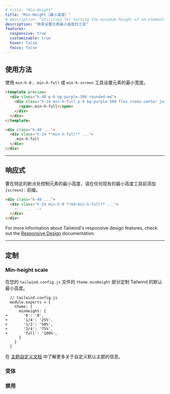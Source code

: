 ```yaml
---
# title: "Min-Height"
title: "Min-Height（最小高度）"
# description: "Utilities for setting the minimum height of an element"
description: "用来设置元素最小高度的工具"
features:
  responsive: true
  customizable: true
  hover: false
  focus: false
---
```




## 使用方法

<!-- Set the minimum height of an element using the `min-h-0`, `min-h-full`, or `min-h-screen` utilities. -->
使用 `min-h-0` 、`min-h-full` 或 `min-h-screen` 工具设置元素的最小宽度。

```html purple
<template preview>
  <div class="h-48 p-6 bg-purple-300 rounded-md">
    <div class="h-24 min-h-full p-6 bg-purple-500 flex items-center justify-center rounded text-white font-semibold">
      <span>.min-h-full</span>
    </div>
  </div>
</template>

<div class="h-48 ...">
  <div class="h-24 **min-h-full** ...">
    .min-h-full
  </div>
</div>
```

---

## 响应式

<!-- To control the min-height of an element at a specific breakpoint, add a `{screen}:` prefix to any existing min-height utility. -->
要在特定的断点处控制元素的最小高度，请在任何现有的最小高度工具前添加 `{screen}:` 前缀。

```html
<div class="h-48 ...">
  <div class="h-24 min-h-0 **md:min-h-full** ...">
    <!-- ... -->
  </div>
</div>
```

For more information about Tailwind's responsive design features, check out the [Responsive Design](/docs/responsive-design) documentation.

---

## 定制

### Min-height scale

<!-- Customize Tailwind's default min-height scale in the `theme.minHeight` section of your `tailwind.config.js` file. -->
在您的 `tailwind.config.js` 文件的 `theme.minHeight` 部分定制 Tailwind 的默认最小高度。

```diff-js
  // tailwind.config.js
  module.exports = {
    theme: {
      minHeight: {
+       '0': '0',
+       '1/4': '25%',
+       '1/2': '50%',
+       '3/4': '75%',
+       'full': '100%',
      }
    }
  }
```

<!-- Learn more about customizing the default theme in the [theme customization documentation](/docs/theme#customizing-the-default-theme). -->
在 [主题自定义文档](/docs/theme#customizing-the-default-theme) 中了解更多关于自定义默认主题的信息。

### 变体

<Variants plugin="minHeight" name="min-height" />

### 禁用

<Disabling plugin="minHeight" name="min-height" />
